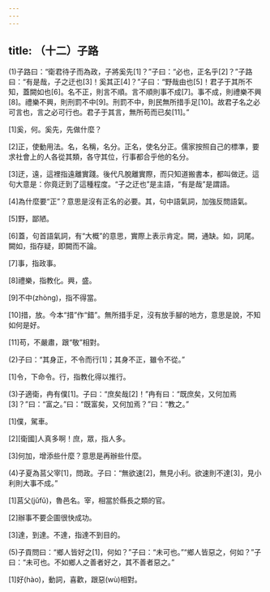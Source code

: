 ```yaml
---
---
---
```

title: （十二）子路
---



(1)子路曰：“衛君待子而為政，子將奚先[1]？”子曰：“必也，正名乎[2]？”子路曰：“有是哉，子之迂也[3]！奚其正[4]？”子曰：“野哉由也[5]！君子于其所不知，蓋闕如也[6]。名不正，則言不順。言不順則事不成[7]。事不成，則禮樂不興[8]。禮樂不興，則刑罰不中[9]。刑罰不中，則民無所措手足[10]。故君子名之必可言也，言之必可行也。君子于其言，無所苟而已矣[11]。”

[1]奚，何。奚先，先做什麼？

[2]正，使動用法。名，名稱，名分。正名，使名分正。儒家按照自己的標準，要求社會上的人各從其類，各守其位，行事都合乎他的名分。

[3]迂，遠，這裡指遠離實踐。後代凡脫離實際，而只知道搬書本，都叫做迂。這句大意是：你竟迂到了這種程度。“子之迂也”是主語，“有是哉”是謂語。

[4]為什麼要“正”？意思是沒有正名的必要。其，句中語氣詞，加強反問語氣。

[5]野，鄙陋。

[6]蓋，句首語氣詞，有“大概”的意思，實際上表示肯定。闕，通缺。如，詞尾。闕如，指存疑，即闕而不論。

[7]事，指政事。

[8]禮樂，指教化。興，盛。

[9]不中(zhòng)，指不得當。

[10]措，放。今本“措”作“錯”。無所措手足，沒有放手腳的地方，意思是說，不知如何是好。

[11]苟，不嚴肅，跟“敬”相對。

(2)子曰：“其身正，不令而行[1]；其身不正，雖令不從。”

[1]令，下命令。行，指教化得以推行。

(3)子適衛，冉有僕[1]。子曰：“庶矣哉[2]！”冉有曰：“既庶矣，又何加焉[3]？”曰：“富之。”曰：“既富矣，又何加焉？”曰：“教之。”

[1]僕，駕車。

[2][衛國]人真多啊！庶，眾，指人多。

[3]何加，增添些什麼？意思是再辦些什麼。

(4)子夏為莒父宰[1]，問政。子曰：“無欲速[2]，無見小利。欲速則不達[3]，見小利則大事不成。”

[1]莒父(jǔfǔ)，魯邑名。宰，相當於縣長之類的官。

[2]辦事不要企圖很快成功。

[3]達，到達。不達，指達不到目的。

(5)子貢問曰：“鄉人皆好之[1]，何如？”子曰：“未可也。”“鄉人皆惡之，何如？”子曰：“未可也。不如鄉人之善者好之，其不善者惡之。”

[1]好(hào)，動詞，喜歡，跟惡(wù)相對。